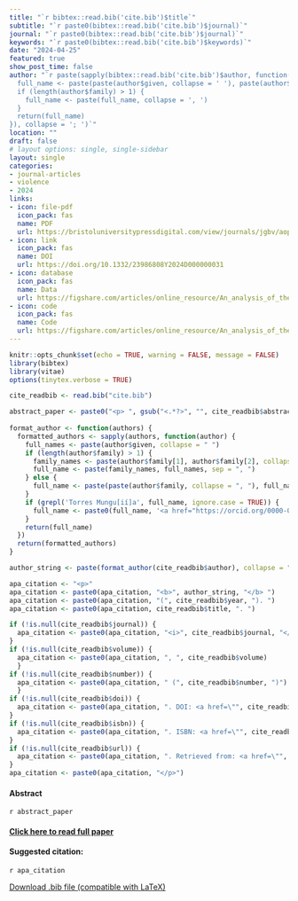 ```yaml
---
title: "`r bibtex::read.bib('cite.bib')$title`"
subtitle: "`r paste0(bibtex::read.bib('cite.bib')$journal)`" 
journal: "`r paste0(bibtex::read.bib('cite.bib')$journal)`" 
keywords: "`r paste0(bibtex::read.bib('cite.bib')$keywords)`" 
date: "2024-04-25"
featured: true
show_post_time: false
author: "`r paste(sapply(bibtex::read.bib('cite.bib')$author, function(author) {
  full_name <- paste(paste(author$given, collapse = ' '), paste(author$family, collapse = ' '), sep = ' ')
  if (length(author$family) > 1) {
    full_name <- paste(full_name, collapse = ', ')
  }
  return(full_name)
}), collapse = '; ')`"
location: ""
draft: false
# layout options: single, single-sidebar
layout: single
categories:
- journal-articles
- violence
- 2024
links:
- icon: file-pdf
  icon_pack: fas
  name: PDF
  url: https://bristoluniversitypressdigital.com/view/journals/jgbv/aop/article-10.1332-23986808Y2024D000000031/article-10.1332-23986808Y2024D000000031.xml?tab_body=pdf
- icon: link
  icon_pack: fas
  name: DOI
  url: https://doi.org/10.1332/23986808Y2024D000000031
- icon: database
  icon_pack: fas
  name: Data
  url: https://figshare.com/articles/online_resource/An_analysis_of_the_risk_and_protective_factors_for_intimate_partner_sexual_violence_against_women_and_girls_in_Mexico/22679263/1
- icon: code
  icon_pack: fas
  name: Code
  url: https://figshare.com/articles/online_resource/An_analysis_of_the_risk_and_protective_factors_for_intimate_partner_sexual_violence_against_women_and_girls_in_Mexico/22679263/1
---
```

 
```r
knitr::opts_chunk$set(echo = TRUE, warning = FALSE, message = FALSE)
library(bibtex)
library(vitae)
options(tinytex.verbose = TRUE)

cite_readbib <- read.bib("cite.bib")

abstract_paper <- paste0("<p> ", gsub("<.*?>", "", cite_readbib$abstract), " </p>")
   
format_author <- function(authors) {
  formatted_authors <- sapply(authors, function(author) {
    full_names <- paste(author$given, collapse = " ")
    if (length(author$family) > 1) {
      family_names <- paste(author$family[1], author$family[2], collapse = " ")
      full_name <- paste(family_names, full_names, sep = ", ")
    } else {
      full_name <- paste(paste(author$family, collapse = ", "), full_names, sep = ", ")
    }
    if (grepl('Torres Mungu[ií]a', full_name, ignore.case = TRUE)) {
      full_name <- paste0(full_name, '<a href="https://orcid.org/0000-0003-3432-6941"><img src="https://fontawesome.com/icons/orcid?f=brands&s=solid" height="16" width="16" ></a>')
    }
    return(full_name)
  })
  return(formatted_authors)
}

author_string <- paste(format_author(cite_readbib$author), collapse = "; ")

apa_citation <- "<p>"
apa_citation <- paste0(apa_citation, "<b>", author_string, "</b> ")
apa_citation <- paste0(apa_citation, "(", cite_readbib$year, "). ")
apa_citation <- paste0(apa_citation, cite_readbib$title, ". ")

if (!is.null(cite_readbib$journal)) {
  apa_citation <- paste0(apa_citation, "<i>", cite_readbib$journal, "</i>")
}
if (!is.null(cite_readbib$volume)) {
  apa_citation <- paste0(apa_citation, ", ", cite_readbib$volume)
  }
if (!is.null(cite_readbib$number)) {
  apa_citation <- paste0(apa_citation, " (", cite_readbib$number, ")")
  }
if (!is.null(cite_readbib$doi)) {
  apa_citation <- paste0(apa_citation, ". DOI: <a href=\"", cite_readbib$url, "\" target=\"_blank\">", cite_readbib$doi, "</a>")
}
if (!is.null(cite_readbib$isbn)) {
  apa_citation <- paste0(apa_citation, ". ISBN: <a href=\"", cite_readbib$url, "\" target=\"_blank\">", cite_readbib$isbn, "</a>")
}
if (!is.null(cite_readbib$url)) {
  apa_citation <- paste0(apa_citation, ". Retrieved from: <a href=\"", cite_readbib$url, "\" target=\"_blank\">", cite_readbib$url, "</a>")
}
apa_citation <- paste0(apa_citation, "</p>")

```

<h4> Abstract </h4>
`r abstract_paper`

<h4> <a href="`r cite_readbib$url`" target="_blank"> Click here to read full paper </a></h4>

<h4>Suggested citation: </h4>
`r apa_citation`

<a href="cite.bib" download="cite.bib" class="button"> Download .bib file (compatible with LaTeX) </a>
